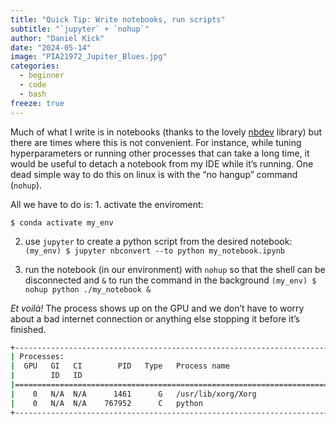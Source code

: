 ```yaml
---
title: "Quick Tip: Write notebooks, run scripts"
subtitle: "`jupyter` + `nohup`"
author: "Daniel Kick"
date: "2024-05-14"
image: "PIA21972_Jupiter_Blues.jpg"
categories: 
  - beginner
  - code
  - bash
freeze: true
---
```


Much of what I write is in notebooks (thanks to the lovely [nbdev](https://nbdev.fast.ai/) library) but there are times where this is not convenient. For instance, while tuning hyperparameters or running other processes that can take a long time, it would be useful to detach a notebook from my IDE while it's running. One dead simple way to do this on linux is with the "no hangup" command (`nohup`). 

All we have to do is:
1. activate the enviroment:

`$ conda activate my_env`

2. use `jupyter` to create a python script from the desired notebook:
`(my_env) $ jupyter nbconvert --to python my_notebook.ipynb`

3. run the notebook (in our environment) with `nohup` so that the shell can be disconnected and `&` to run the command in the background 
`(my_env) $ nohup python ./my_notebook &`

*Et voilà!* The process shows up on the GPU and we don't have to worry about a bad internet connection or anything else stopping it before it's finished.  

``` bash
+---------------------------------------------------------------------------------------+
| Processes:                                                                            |
|  GPU   GI   CI        PID   Type   Process name                            GPU Memory |
|        ID   ID                                                             Usage      |
|=======================================================================================|
|    0   N/A  N/A      1461      G   /usr/lib/xorg/Xorg                            4MiB |
|    0   N/A  N/A    767952      C   python                                     3764MiB |
+---------------------------------------------------------------------------------------+
```
